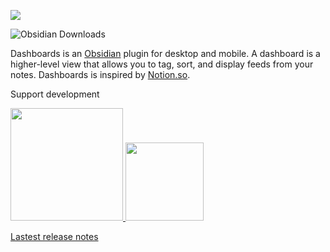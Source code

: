 ![](/assets/cover.png)

![Obsidian Downloads](https://img.shields.io/badge/dynamic/json?logo=obsidian&color=%23483699&label=downloads&query=%24%5B%22notion-like-tables%22%5D.downloads&url=https%3A%2F%2Fraw.githubusercontent.com%2Fobsidianmd%2Fobsidian-releases%2Fmaster%2Fcommunity-plugin-stats.json)

Dashboards is an [Obsidian](https://obsidian.md/) plugin for desktop and mobile. A dashboard is a higher-level view that allows you to tag, sort, and display feeds from your notes. Dashboards is inspired by [Notion.so](https://www.notion.so/).

Support development

<a href="https://buymeacoffee.com/treywallis" target="_blank" rel="noopener">
<Image width="180" src="https://img.buymeacoffee.com/button-api/?text=Buy me a coffee&amp;emoji=&amp;slug=treywallis&amp;button_colour=6a8695&amp;font_colour=ffffff&amp;font_family=Poppins&amp;outline_colour=000000&amp;coffee_colour=FFDD00">
</a>

<a href="https://github.com/trey-wallis/obsidian-dashboards" target="_blank" rel="noopener">
<Image width="125" src="https://img.shields.io/github/stars/trey-wallis/obsidian-dashboards?style=social">
</a>

[Lastest release notes](https://github.com/trey-wallis/obsidian-dashboards/releases/tag/7.0.0)
